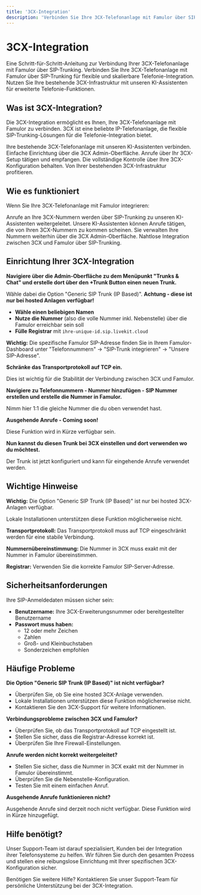 ```yaml
---
title: '3CX-Integration'
description: 'Verbinden Sie Ihre 3CX-Telefonanlage mit Famulor über SIP-Trunking'
---
```


# 3CX-Integration

<Note>
  Eine Schritt-für-Schritt-Anleitung zur Verbindung Ihrer 3CX-Telefonanlage mit Famulor über SIP-Trunking.
</Note>

<CardGroup cols={2}>
  <Card
    title="Was ist 3CX-Integration?"
    icon="phone-volume"
    color="blue">
    Verbinden Sie Ihre 3CX-Telefonanlage mit Famulor über SIP-Trunking für flexible und skalierbare Telefonie-Integration.
  </Card>
  <Card
    title="Vorteile"
    icon="star"
    color="green">
    Nutzen Sie Ihre bestehende 3CX-Infrastruktur mit unseren KI-Assistenten für erweiterte Telefonie-Funktionen.
  </Card>
</CardGroup>

## Was ist 3CX-Integration?

<p>
Die 3CX-Integration ermöglicht es Ihnen, Ihre 3CX-Telefonanlage mit Famulor zu verbinden. 3CX ist eine beliebte IP-Telefonanlage, die flexible SIP-Trunking-Lösungen für die Telefonie-Integration bietet.
</p>

<Steps>
  <Step title="Bestehende Infrastruktur nutzen">
    Ihre bestehende 3CX-Telefonanlage mit unseren KI-Assistenten verbinden.
  </Step>
  <Step title="Einfache Konfiguration">
    Einfache Einrichtung über die 3CX Admin-Oberfläche.
  </Step>
  <Step title="Anrufe verwalten">
    Anrufe über Ihr 3CX-Setup tätigen und empfangen.
  </Step>
  <Step title="Kontrolle behalten">
    Die vollständige Kontrolle über Ihre 3CX-Konfiguration behalten.
  </Step>
  <Step title="Kosten sparen">
    Von Ihrer bestehenden 3CX-Infrastruktur profitieren.
  </Step>
</Steps>

## Wie es funktioniert

<p>
Wenn Sie Ihre 3CX-Telefonanlage mit Famulor integrieren:
</p>

<CardGroup cols={2}>
  <Card
    title="Eingehende Anrufe"
    icon="phone-incoming"
    color="green">
    Anrufe an Ihre 3CX-Nummern werden über SIP-Trunking zu unseren KI-Assistenten weitergeleitet.
  </Card>
  <Card
    title="Ausgehende Anrufe"
    icon="phone-outgoing"
    color="blue">
    Unsere KI-Assistenten können Anrufe tätigen, die von Ihren 3CX-Nummern zu kommen scheinen.
  </Card>
  <Card
    title="Verwaltung"
    icon="settings"
    color="purple">
    Sie verwalten Ihre Nummern weiterhin über die 3CX Admin-Oberfläche.
  </Card>
  <Card
    title="Integration"
    icon="link"
    color="orange">
    Nahtlose Integration zwischen 3CX und Famulor über SIP-Trunking.
  </Card>
</CardGroup>

## Einrichtung Ihrer 3CX-Integration

<Steps>
  <Step title="Trunk in 3CX erstellen">
    <Card
      title="Trunk-Erstellung"
      icon="plus-circle"
      color="blue">
      <p><strong>Navigiere über die Admin-Oberfläche zu dem Menüpunkt "Trunks & Chat" und erstelle dort über den +Trunk Button einen neuen Trunk.</strong></p>
      <Note>
        Wähle dabei die Option "Generic SIP Trunk (IP Based)". <strong>Achtung - diese ist nur bei hosted Anlagen verfügbar!</strong>
      </Note>
    </Card>
  </Step>
  <Step title="3CX Trunk konfigurieren">
    <CardGroup cols={2}>
      <Card
        title="Grundkonfiguration"
        icon="settings"
        color="green">
        <ul>
          <li><strong>Wähle einen beliebigen Namen</strong></li>
          <li><strong>Nutze die Nummer</strong> (also die volle Nummer inkl. Nebenstelle) über die Famulor erreichbar sein soll</li>
          <li><strong>Fülle Registrar</strong> mit <code>ihre-unique-id.sip.livekit.cloud</code></li>
        </ul>
        <Note>
          <strong>Wichtig:</strong> Die spezifische Famulor SIP-Adresse finden Sie in Ihrem Famulor-Dashboard unter "Telefonnummern" → "SIP-Trunk integrieren" → "Unsere SIP-Adresse".
        </Note>
      </Card>
      <Card
        title="Transportprotokoll"
        icon="shield"
        color="orange">
        <p><strong>Schränke das Transportprotokoll auf TCP ein.</strong></p>
        <p>Dies ist wichtig für die Stabilität der Verbindung zwischen 3CX und Famulor.</p>
      </Card>
    </CardGroup>
  </Step>
  <Step title="Famulor Nummer erstellen">
    <Card
      title="Nummer in Famulor"
      icon="phone"
      color="purple">
      <p><strong>Navigiere zu Telefonnummern - Nummer hinzufügen - SIP Nummer erstellen und erstelle die Nummer in Famulor.</strong></p>
      <Note>
        Nimm hier 1:1 die gleiche Nummer die du oben verwendet hast.
      </Note>
    </Card>
  </Step>
  <Step title="Ausgehende Anrufe">
    <Card
      title="Funktionalität"
      icon="phone-outgoing"
      color="blue">
      <p><strong>Ausgehende Anrufe - Coming soon!</strong></p>
      <p>Diese Funktion wird in Kürze verfügbar sein.</p>
    </Card>
  </Step>
  <Step title="Anwendung">
    <Card
      title="Trunk verwenden"
      icon="check-circle"
      color="green">
      <p><strong>Nun kannst du diesen Trunk bei 3CX einstellen und dort verwenden wo du möchtest.</strong></p>
      <p>Der Trunk ist jetzt konfiguriert und kann für eingehende Anrufe verwendet werden.</p>
    </Card>
  </Step>
</Steps>

## Wichtige Hinweise

<CardGroup cols={2}>
  <Card
    title="Hosted Anlagen erforderlich"
    icon="alert-triangle"
    color="red">
    <p><strong>Wichtig:</strong> Die Option "Generic SIP Trunk (IP Based)" ist nur bei hosted 3CX-Anlagen verfügbar.</p>
    <p>Lokale Installationen unterstützen diese Funktion möglicherweise nicht.</p>
  </Card>
  <Card
    title="TCP-Protokoll"
    icon="shield"
    color="orange">
    <p><strong>Transportprotokoll:</strong> Das Transportprotokoll muss auf TCP eingeschränkt werden für eine stabile Verbindung.</p>
  </Card>
  <Card
    title="Nummernübereinstimmung"
    icon="phone"
    color="blue">
    <p><strong>Nummernübereinstimmung:</strong> Die Nummer in 3CX muss exakt mit der Nummer in Famulor übereinstimmen.</p>
  </Card>
  <Card
    title="Registrar-Adresse"
    icon="server"
    color="green">
    <p><strong>Registrar:</strong> Verwenden Sie die korrekte Famulor SIP-Server-Adresse.</p>
  </Card>
</CardGroup>

## Sicherheitsanforderungen

<Card
  title="SIP-Anmeldedaten Sicherheit"
  icon="shield"
  color="red">
  <p>Ihre SIP-Anmeldedaten müssen sicher sein:</p>
  <ul>
    <li><strong>Benutzername:</strong> Ihre 3CX-Erweiterungsnummer oder bereitgestellter Benutzername</li>
    <li>
      <strong>Passwort muss haben:</strong>
      <ul>
        <li>12 oder mehr Zeichen</li>
        <li>Zahlen</li>
        <li>Groß- und Kleinbuchstaben</li>
        <li>Sonderzeichen empfohlen</li>
      </ul>
    </li>
  </ul>
</Card>

## Häufige Probleme

<CardGroup cols={2}>
  <Card
    title="Trunk-Option nicht verfügbar"
    icon="alert-circle"
    color="red">
    <p><strong>Die Option "Generic SIP Trunk (IP Based)" ist nicht verfügbar?</strong></p>
    <ul>
      <li>Überprüfen Sie, ob Sie eine hosted 3CX-Anlage verwenden.</li>
      <li>Lokale Installationen unterstützen diese Funktion möglicherweise nicht.</li>
      <li>Kontaktieren Sie den 3CX-Support für weitere Informationen.</li>
    </ul>
  </Card>
  <Card
    title="Verbindungsprobleme"
    icon="phone-x"
    color="orange">
    <p><strong>Verbindungsprobleme zwischen 3CX und Famulor?</strong></p>
    <ul>
      <li>Überprüfen Sie, ob das Transportprotokoll auf TCP eingestellt ist.</li>
      <li>Stellen Sie sicher, dass die Registrar-Adresse korrekt ist.</li>
      <li>Überprüfen Sie Ihre Firewall-Einstellungen.</li>
    </ul>
  </Card>
  <Card
    title="Nummernübereinstimmung"
    icon="phone"
    color="blue">
    <p><strong>Anrufe werden nicht korrekt weitergeleitet?</strong></p>
    <ul>
      <li>Stellen Sie sicher, dass die Nummer in 3CX exakt mit der Nummer in Famulor übereinstimmt.</li>
      <li>Überprüfen Sie die Nebenstelle-Konfiguration.</li>
      <li>Testen Sie mit einem einfachen Anruf.</li>
    </ul>
  </Card>
  <Card
    title="Ausgehende Anrufe"
    icon="phone-outgoing"
    color="purple">
    <p><strong>Ausgehende Anrufe funktionieren nicht?</strong></p>
    <Note>
      Ausgehende Anrufe sind derzeit noch nicht verfügbar. Diese Funktion wird in Kürze hinzugefügt.
    </Note>
  </Card>
</CardGroup>

## Hilfe benötigt?

<Tip>
  Unser Support-Team ist darauf spezialisiert, Kunden bei der Integration ihrer Telefonsysteme zu helfen. Wir führen Sie durch den gesamten Prozess und stellen eine reibungslose Einrichtung mit Ihrer spezifischen 3CX-Konfiguration sicher.
</Tip>

<Card
  title="Support kontaktieren"
  icon="headphones"
  color="blue"
  href="https://famulor.de/support">
  Benötigen Sie weitere Hilfe? Kontaktieren Sie unser Support-Team für persönliche Unterstützung bei der 3CX-Integration.
</Card>
